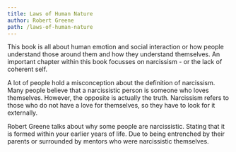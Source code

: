 ```yaml
---
title: Laws of Human Nature
author: Robert Greene
path: /laws-of-human-nature
---
```


This book is all about human emotion and social interaction or how people understand those around them and how they understand themselves.
An important chapter within this book focusses on narcissism - or the lack of coherent self.

A lot of people hold a misconception about the definition of narcissism. Many people believe that a narcissistic person
is someone who loves themselves. However, the opposite is actually the truth. Narcissism refers to those who do not have
a love for themselves, so they have to look for it externally.

Robert Greene talks about why some people are narcissistic. Stating that it is formed within your earlier years of life.
Due to being entrenched by their parents or surrounded by mentors who were narcissistic themselves.
